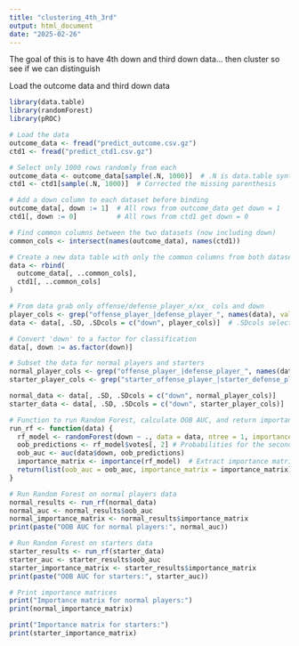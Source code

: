 ```yaml
---
title: "clustering_4th_3rd"
output: html_document
date: "2025-02-26"
---
```


The goal of this is to have 4th down and third down data... then cluster so see if we can distinguish


Load the outcome data and third down data

```r
library(data.table)
library(randomForest)
library(pROC)

# Load the data
outcome_data <- fread("predict_outcome.csv.gz")
ctd1 <- fread("predict_ctd1.csv.gz")

# Select only 1000 rows randomly from each
outcome_data <- outcome_data[sample(.N, 1000)]  # .N is data.table syntax for the number of rows
ctd1 <- ctd1[sample(.N, 1000)]  # Corrected the missing parenthesis

# Add a down column to each dataset before binding
outcome_data[, down := 1]  # All rows from outcome_data get down = 1
ctd1[, down := 0]          # All rows from ctd1 get down = 0

# Find common columns between the two datasets (now including down)
common_cols <- intersect(names(outcome_data), names(ctd1))

# Create a new data table with only the common columns from both datasets
data <- rbind(
  outcome_data[, ..common_cols],
  ctd1[, ..common_cols]
)

# From data grab only offense/defense_player_x/xx_ cols and down
player_cols <- grep("offense_player_|defense_player_", names(data), value = TRUE)
data <- data[, .SD, .SDcols = c("down", player_cols)]  # .SDcols selects specific columns

# Convert 'down' to a factor for classification
data[, down := as.factor(down)]

# Subset the data for normal players and starters
normal_player_cols <- grep("offense_player_|defense_player_", names(data), value = TRUE)
starter_player_cols <- grep("starter_offense_player_|starter_defense_player_", names(data), value = TRUE)

normal_data <- data[, .SD, .SDcols = c("down", normal_player_cols)]
starter_data <- data[, .SD, .SDcols = c("down", starter_player_cols)]

# Function to run Random Forest, calculate OOB AUC, and return importance matrix
run_rf <- function(data) {
  rf_model <- randomForest(down ~ ., data = data, ntree = 1, importance = TRUE, keep.forest = TRUE, oob.prox = TRUE)
  oob_predictions <- rf_model$votes[, 2] # Probabilities for the second class
  oob_auc <- auc(data$down, oob_predictions)
  importance_matrix <- importance(rf_model)  # Extract importance matrix
  return(list(oob_auc = oob_auc, importance_matrix = importance_matrix))
}

# Run Random Forest on normal players data
normal_results <- run_rf(normal_data)
normal_auc <- normal_results$oob_auc
normal_importance_matrix <- normal_results$importance_matrix
print(paste("OOB AUC for normal players:", normal_auc))

# Run Random Forest on starters data
starter_results <- run_rf(starter_data)
starter_auc <- starter_results$oob_auc
starter_importance_matrix <- starter_results$importance_matrix
print(paste("OOB AUC for starters:", starter_auc))

# Print importance matrices
print("Importance matrix for normal players:")
print(normal_importance_matrix)

print("Importance matrix for starters:")
print(starter_importance_matrix)
```


